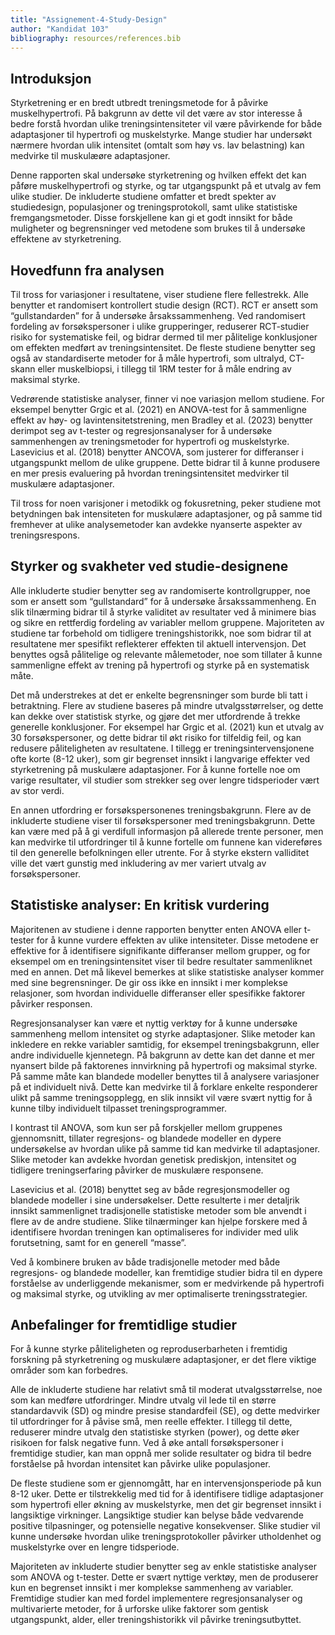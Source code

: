 ```yaml
---
title: "Assignement-4-Study-Design"
author: "Kandidat 103" 
bibliography: resources/references.bib
---
```


## Introduksjon 

Styrketrening er en bredt utbredt treningsmetode for å påvirke muskelhypertrofi. På bakgrunn av dette vil det være av stor interesse å bedre forstå hvordan ulike treningsintensiteter vil være påvirkende for både adaptasjoner til hypertrofi og muskelstyrke. Mange studier har undersøkt nærmere hvordan ulik intensitet (omtalt som høy vs. lav belastning) kan medvirke til muskulæøre adaptasjoner.  

Denne rapporten skal undersøke styrketrening og hvilken effekt det kan påføre muskelhypertrofi og styrke, og tar utgangspunkt på et utvalg av fem ulike studier. De inkluderte studiene omfatter et bredt spekter av studiedesign, populasjoner og treningsprotokoll, samt ulike statistiske fremgangsmetoder. Disse forskjellene kan gi et godt innsikt for både muligheter og begrensninger ved metodene som brukes til å undersøke effektene av styrketrening. 


## Hovedfunn fra analysen 

Til tross for variasjoner i resultatene, viser studiene flere fellestrekk. Alle benytter et randomisert kontrollert studie design (RCT). RCT er ansett som "gullstandarden" for å undersøke årsakssammenheng. Ved randomisert fordeling av forsøkspersoner i ulike grupperinger, reduserer RCT-studier risiko for systematiske feil, og bidrar dermed til mer pålitelige konklusjoner om effekten medført av treningsintensitet. De fleste studiene benytter seg også av standardiserte metoder for å måle hypertrofi, som ultralyd, CT-skann eller muskelbiopsi, i tillegg til 1RM tester for å måle endring av maksimal styrke.

Vedrørende statistiske analyser, finner vi noe variasjon mellom studiene. For eksempel benytter Grgic et al. (2021) en ANOVA-test for å sammenligne effekt av høy- og lavintensitetstrening, men Bradley et al. (2023) benytter derimpot seg av t-tester og regresjonsanalyser for å undersøke sammenhengen av treningsmetoder for hypertrofi og muskelstyrke. Lasevicius et al. (2018) benytter ANCOVA, som justerer for differanser i utgangspunkt mellom de ulike gruppene. Dette bidrar til å kunne produsere en mer presis evaluering på hvordan treningsintensitet medvirker til muskulære adaptasjoner. 

Til tross for noen varisjoner i metodikk og fokusretning, peker studiene mot betydningen bak intensiteten for muskulære adaptasjoner, og på samme tid fremhever at ulike analysemetoder kan avdekke nyanserte aspekter av treningsrespons. 

## Styrker og svakheter ved studie-designene 

Alle inkluderte studier benytter seg av randomiserte kontrollgrupper, noe som er ansett som "gullstandard" for å undersøke årsakssammenheng. En slik tilnærming bidrar til å styrke validitet av resultater ved å minimere bias og sikre en rettferdig fordeling av variabler mellom gruppene. Majoriteten av studiene tar forbehold om tidligere treningshistorikk, noe som bidrar til at resultatene mer spesifikt reflekterer effekten til aktuell intervensjon. Det benyttes også pålitelige og relevante målemetoder, noe som tillater å kunne sammenligne effekt av trening på hypertrofi og styrke på en systematisk måte. 

Det må understrekes at det er enkelte begrensninger som burde bli tatt i betraktning. Flere av studiene baseres på mindre utvalgsstørrelser, og dette kan dekke over statistisk styrke, og gjøre det mer utfordrende å trekke generelle konklusjoner. For eksempel har Grgic et al. (2021) kun et utvalg av 30 forsøkspersoner, og dette bidrar til økt risiko for tilfeldig feil, og kan redusere påliteligheten av resultatene. I tillegg er treningsintervensjonene ofte korte (8-12 uker), som gir begrenset innsikt i langvarige effekter ved styrketrening på muskulære adaptasjoner. For å kunne fortelle noe om varige resultater, vil studier som strekker seg over lengre tidsperioder vært av stor verdi. 

En annen utfordring er forsøkspersonenes treningsbakgrunn. Flere av de inkluderte studiene viser til forsøkspersoner med treningsbakgrunn. Dette kan være med på å gi verdifull informasjon på allerede trente personer, men kan medvirke til utfordringer til å kunne fortelle om funnene kan videreføres til den generelle befolkningen eller utrente. For å styrke ekstern valliditet ville det vært gunstig med inkludering av mer variert utvalg av forsøkspersoner.


## Statistiske analyser: En kritisk vurdering

 Majoritenen av studiene i denne rapporten benytter enten ANOVA eller t-tester for å kunne vurdere effekten av ulike intensiteter. Disse metodene er effektive for å identifisere signifikante differanser mellom grupper, og for eksempel om en treningsintensitet viser til bedre resultater sammenliknet med en annen. Det må likevel bemerkes at slike statistiske analyser kommer med sine begrensninger. De gir oss ikke en innsikt i mer komplekse relasjoner, som hvordan individuelle differanser eller spesifikke faktorer påvirker responsen. 
 
 Regresjonsanalyser kan være et nyttig verktøy for å kunne undersøke sammenheng mellom intensitet og styrke adaptasjoner. Slike metoder kan inkledere en rekke variabler samtidig, for eksempel treningsbakgrunn, eller andre individuelle kjennetegn. På bakgrunn av dette kan det danne et mer nyansert bilde på faktorenes innvirkning på hypertrofi og maksimal styrke. På samme måte kan blandede modeller benyttes til å analysere variasjoner på et individuelt nivå. Dette kan medvirke til å forklare enkelte responderer ulikt på samme treningsopplegg, en slik innsikt vil være svært nyttig for å kunne tilby individuelt tilpasset treningsprogrammer. 
 
I kontrast til ANOVA, som kun ser på forskjeller mellom gruppenes gjennomsnitt, tillater regresjons- og blandede modeller en dypere undersøkelse av hvordan ulike på samme tid kan medvirke til adaptasjoner. Slike metoder kan avdekke hvordan genetisk prediskjon, intensitet og tidligere treningserfaring påvirker de muskulære responsene. 

Lasevicius et al. (2018) benyttet seg av både regresjonsmodeller og blandede modeller i sine undersøkelser. Dette resulterte i mer detaljrik innsikt sammenlignet tradisjonelle statistiske metoder som ble anvendt i flere av de andre studiene. Slike tilnærminger kan hjelpe forskere med å identifisere hvordan treningen kan optimaliseres for individer med ulik forutsetning, samt for en generell "masse". 

Ved å kombinere bruken av både tradisjonelle metoder med både regresjons- og blandede modeller, kan fremtidige studier bidra til en dypere forståelse av underliggende mekanismer, som er medvirkende på hypertrofi og maksimal styrke, og utvikling av mer optimaliserte treningsstrategier. 


## Anbefalinger for fremtidlige studier

For å kunne styrke påliteligheten og reproduserbarheten i fremtidig forskning på styrketrening og muskulære adaptasjoner, er det flere viktige områder som kan forbedres. 

Alle de inkluderte studiene har relativt små til moderat utvalgsstørrelse, noe som kan medføre utfordringer. Mindre utvalg vil lede til en større standardavvik (SD) og mindre presise standardfeil (SE), og dette medvirker til utfordringer for å påvise små, men reelle effekter. I tillegg til dette, reduserer mindre utvalg den statistiske styrken (power), og dette øker risikoen for falsk negative funn. Ved å øke antall forsøkspersoner i fremtidige studier, kan man oppnå mer solide resultater og bidra til bedre forståelse på hvordan intensitet kan påvirke ulike populasjoner. 

De fleste studiene som er gjennomgått, har en intervensjonsperiode på kun 8-12 uker. Dette er tilstrekkelig med tid for å identifisere tidlige adaptasjoner som hypertrofi eller økning av muskelstyrke, men det gir begrenset innsikt i langsiktige virkninger. Langsiktige studier kan belyse både vedvarende positive tilpasninger, og potensielle negative konsekvenser. Slike studier vil kunne undersøke hvordan ulike treningsprotokoller påvirker utholdenhet og muskelstyrke over en lengre tidsperiode. 

Majoriteten av inkluderte studier benytter seg av enkle statistiske analyser som ANOVA og t-tester. Dette er svært nyttige verktøy, men de produserer kun en begrenset innsikt i mer komplekse sammenheng av variabler. Fremtidige studier kan med fordel implementere regresjonsanalyser og multivarierte metoder, for å urforske ulike faktorer som gentisk utgangspunkt, alder, eller treningshistorikk vil påvirke treningsutbyttet. 


